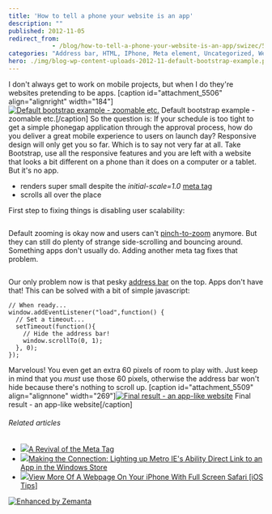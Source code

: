 ```yaml
---
title: 'How to tell a phone your website is an app'
description: ""
published: 2012-11-05
redirect_from: 
            - /blog/how-to-tell-a-phone-your-website-is-an-app/swizec/5503
categories: "Address bar, HTML, IPhone, Meta element, Uncategorized, Website"
hero: ./img/blog-wp-content-uploads-2012-11-default-bootstrap-example.png
---
```

I don&#x27;t always get to work on mobile projects, but when I do they&#x27;re websites pretending to be apps. \[caption id=&quot;attachment_5506&quot; align=&quot;alignright&quot; width=&quot;184&quot;][![Default bootstrap example - zoomable etc.](http://swizec.com/blog/wp-content/uploads/2012/11/default-bootstrap-example.png "Default bootstrap example - zoomable etc.")](./img/blog-wp-content-uploads-2012-11-default-bootstrap-example.png) Default bootstrap example - zoomable etc.\[/caption] So the question is: If your schedule is too tight to get a simple phonegap application through the approval process, how do you deliver a great mobile experience to users on launch day? Responsive design will only get you so far. Which is to say not very far at all. Take Bootstrap, use all the responsive features and you are left with a website that looks a bit different on a phone than it does on a computer or a tablet. But it&#x27;s no app.

- renders super small despite the _initial-scale=1.0_ [meta tag](http://en.wikipedia.org/wiki/Meta_element "Meta element")
- scrolls all over the place

First step to fixing things is disabling user scalability:

```

```

Default zooming is okay now and users can&#x27;t [pinch-to-zoom](http://en.wikipedia.org/wiki/Multi-touch_gestures "Multi-touch gestures") anymore. But they can still do plenty of strange side-scrolling and bouncing around. Something apps don&#x27;t usually do. Adding another meta tag fixes that problem.

```

```

Our only problem now is that pesky [address bar](http://en.wikipedia.org/wiki/Address_bar "Address bar") on the top. Apps don&#x27;t have that! This can be solved with a bit of simple javascript:

```
// When ready...
window.addEventListener("load",function() {
  // Set a timeout...
  setTimeout(function(){
    // Hide the address bar!
    window.scrollTo(0, 1);
  }, 0);
});
```

Marvelous! You even get an extra 60 pixels of room to play with. Just keep in mind that you _must_ use those 60 pixels, otherwise the address bar won&#x27;t hide because there&#x27;s nothing to scroll up. \[caption id=&quot;attachment_5509&quot; align=&quot;alignnone&quot; width=&quot;269&quot;][![Final result - an app-like website](http://swizec.com/blog/wp-content/uploads/2012/11/app-like-bootstrap-example.png "Final result - an app-like website")](./img/blog-wp-content-uploads-2012-11-app-like-bootstrap-example.png) Final result - an app-like website\[/caption]

###### Related articles

- [![](http://i.zemanta.com/noimg_34_80_80.jpg)](http://www.covario.com/2012/10/a-revival-of-the-meta-tag/)[A Revival of the Meta Tag](http://www.covario.com/2012/10/a-revival-of-the-meta-tag/)
- [![](http://i.zemanta.com/119697768_80_80.jpg)](http://blog.markedup.com/2012/10/making-the-connection-lighting-up-metro-ies-ability-direct-link-to-an-app-in-the-windows-store/)[Making the Connection: Lighting up Metro IE&#x27;s Ability Direct Link to an App in the Windows Store](http://blog.markedup.com/2012/10/making-the-connection-lighting-up-metro-ies-ability-direct-link-to-an-app-in-the-windows-store/)
- [![](http://i.zemanta.com/122040643_80_80.jpg)](http://www.cultofmac.com/198658/view-more-of-a-webpage-on-your-iphone-with-full-screen-safari-ios-tips/)[View More Of A Webpage On Your iPhone With Full Screen Safari \[iOS Tips\]](http://www.cultofmac.com/198658/view-more-of-a-webpage-on-your-iphone-with-full-screen-safari-ios-tips/)

[![Enhanced by Zemanta](http://img.zemanta.com/zemified_e.png?x-id=88ec1abc-870f-41cc-b147-79fc75c1796b)](http://www.zemanta.com/?px "Enhanced by Zemanta")